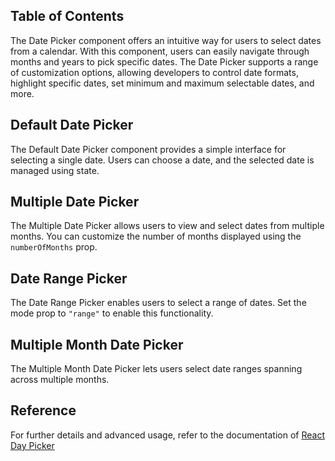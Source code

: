 

## Table of Contents

The Date Picker component offers an intuitive way for users to select dates from a calendar. With this component, users can easily navigate through months and years to pick specific dates. The Date Picker supports a range of customization options, allowing developers to control date formats, highlight specific dates, set minimum and maximum selectable dates, and more.

## Default Date Picker

The Default Date Picker component provides a simple interface for selecting a single date. Users can choose a date, and the selected date is managed using state.

<CodeHighlightPreview code={DefaultDatePickerCode}>
  <DefaultDatePicker />
</CodeHighlightPreview>

## Multiple Date Picker

The Multiple Date Picker allows users to view and select dates from multiple months. You can customize the number of months displayed using the `numberOfMonths` prop.

<CodeHighlightPreview code={MultipleDatePickerCode}>
  <MultipleDatePicker />
</CodeHighlightPreview>

## Date Range Picker

The Date Range Picker enables users to select a range of dates. Set the mode prop to `"range"` to enable this functionality.

<CodeHighlightPreview code={DateRangePickerCode}>
  <DateRangePicker />
</CodeHighlightPreview>

## Multiple Month Date Picker

The Multiple Month Date Picker lets users select date ranges spanning across multiple months.

<CodeHighlightPreview code={DateRangePicker2Code}>
  <DateRangePicker2 />
</CodeHighlightPreview>

## Reference

For further details and advanced usage, refer to the documentation of [React Day Picker](https://daypicker.dev/api)
